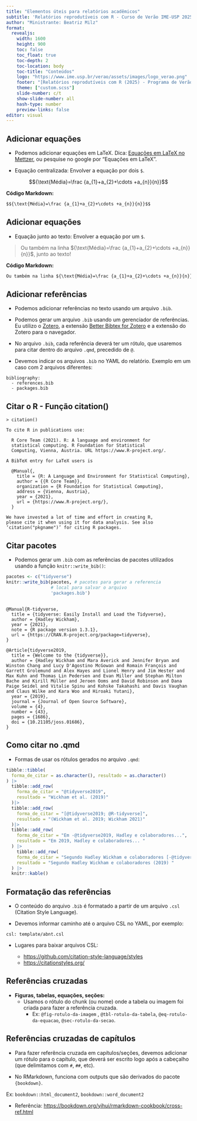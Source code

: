 ```yaml
---
title: "Elementos úteis para relatórios acadêmicos"
subtitle: 'Relatórios reprodutíveis com R - Curso de Verão IME-USP 2025' 
author: "Ministrante: Beatriz Milz"
format: 
  revealjs:
    width: 1600
    height: 900  
    toc: false
    toc_float: true
    toc-depth: 2
    toc-location: body
    toc-title: "Conteúdos"
    logo: "https://www.ime.usp.br/verao/assets/images/logo_verao.png" 
    footer: "[Relatórios reprodutíveis com R (2025) - Programa de Verão IME-USP](https://beatrizmilz.github.io/2025-curso-de-verao-ime-usp-relatorios/)."
    theme: ["custom.scss"]
    slide-number: c/t
    show-slide-number: all
    hash-type: number
    preview-links: false    
editor: visual
---
```


## Adicionar equações

-   Podemos adicionar equações em LaTeX. Dica: [Equações em LaTeX no Mettzer](https://app.mettzer.com/latex), ou pesquise no google por "Equações em LaTeX".

-   Equação centralizada: Envolver a equação por dois `$`.

$${\text{Média}=\frac {a_{1}+a_{2}+\cdots +a_{n}}{n}}$$

**Código Markdown:**

``` md
$${\text{Média}=\frac {a_{1}+a_{2}+\cdots +a_{n}}{n}}$$
```

## Adicionar equações

-   Equação junto ao texto: Envolver a equação por um `$`.

> Ou também na linha ${\text{Média}=\frac {a_{1}+a_{2}+\cdots +a_{n}}{n}}$, junto ao texto!

**Código Markdown:**

``` md
Ou também na linha ${\text{Média}=\frac {a_{1}+a_{2}+\cdots +a_{n}}{n}}$, junto ao texto!
```

## Adicionar referências

-   Podemos adicionar referências no texto usando um arquivo `.bib`.

-   Podemos gerar um arquivo `.bib` usando um gerenciador de referências. Eu utilizo o [Zotero](https://www.zotero.org/), a extensão [Better Bibtex for Zotero](https://retorque.re/zotero-better-bibtex/installation/) e a extensão do Zotero para o navegador.

-   No arquivo `.bib`, cada referência deverá ter um rótulo, que usaremos para citar dentro do arquivo `.qmd`, precedido de `@`.

-   Devemos indicar os arquivos `.bib` no YAML do relatório. Exemplo em um caso com 2 arquivos diferentes:

```         
bibliography: 
  - references.bib
  - packages.bib
```

## Citar o R - Função citation()

```         
> citation() 

To cite R in publications use:

  R Core Team (2021). R: A language and environment for
  statistical computing. R Foundation for Statistical
  Computing, Vienna, Austria. URL https://www.R-project.org/.

A BibTeX entry for LaTeX users is

  @Manual{,
    title = {R: A Language and Environment for Statistical Computing},
    author = {{R Core Team}},
    organization = {R Foundation for Statistical Computing},
    address = {Vienna, Austria},
    year = {2021},
    url = {https://www.R-project.org/},
  }

We have invested a lot of time and effort in creating R,
please cite it when using it for data analysis. See also
‘citation("pkgname")’ for citing R packages.
```

## Citar pacotes

-   Podemos gerar um `.bib` com as referências de pacotes utilizados usando a função `knitr::write_bib()`:

```r
pacotes <- c("tidyverse")
knitr::write_bib(pacotes, # pacotes para gerar a referencia
                 # local para salvar o arquivo
                 'packages.bib')
```

## 

```         
@Manual{R-tidyverse,
  title = {tidyverse: Easily Install and Load the Tidyverse},
  author = {Hadley Wickham},
  year = {2021},
  note = {R package version 1.3.1},
  url = {https://CRAN.R-project.org/package=tidyverse},
}

@Article{tidyverse2019,
  title = {Welcome to the {tidyverse}},
  author = {Hadley Wickham and Mara Averick and Jennifer Bryan and Winston Chang and Lucy D'Agostino McGowan and Romain François and Garrett Grolemund and Alex Hayes and Lionel Henry and Jim Hester and Max Kuhn and Thomas Lin Pedersen and Evan Miller and Stephan Milton Bache and Kirill Müller and Jeroen Ooms and David Robinson and Dana Paige Seidel and Vitalie Spinu and Kohske Takahashi and Davis Vaughan and Claus Wilke and Kara Woo and Hiroaki Yutani},
  year = {2019},
  journal = {Journal of Open Source Software},
  volume = {4},
  number = {43},
  pages = {1686},
  doi = {10.21105/joss.01686},
}
```

## Como citar no .qmd

-   Formas de usar os rótulos gerados no arquivo `.qmd`:

```r
tibble::tibble(
  forma_de_citar = as.character(), resultado = as.character()
) |> 
  tibble::add_row(
    forma_de_citar = "@tidyverse2019",
    resultado = "Wickham et al. (2019)"
  )|> 
  tibble::add_row(
    forma_de_citar = "[@tidyverse2019; @R-tidyverse]",
    resultado = "(Wickham et al. 2019; Wickham 2021)"
  )|> 
  tibble::add_row(
    forma_de_citar = "Em -@tidyverse2019, Hadley e colaboradores...",
    resultado = "Em 2019, Hadley e colaboradores... "
  ) |> 
    tibble::add_row(
    forma_de_citar = "Segundo Hadley Wickham e colaboradores [-@tidyverse2019]",
    resultado = "Segundo Hadley Wickham e colaboradores (2019) "
  ) |> 
  knitr::kable()
```

## Formatação das referências

-   O conteúdo do arquivo `.bib` é formatado a partir de um arquivo `.csl` (Citation Style Language).

-   Devemos informar caminho até o arquivo CSL no YAML, por exemplo:

```         
csl: template/abnt.csl
```

-   Lugares para baixar arquivos CSL:

    -   <https://github.com/citation-style-language/styles>
    -   <https://citationstyles.org/>

## Referências cruzadas

-   **Figuras, tabelas, equações, seções:**
    -   Usamos o rótulo do chunk (ou nome) onde a tabela ou imagem foi criada para fazer a referência cruzada.
        -   Ex: `@fig-rotulo-da-imagem` , `@tbl-rotulo-da-tabela`, `@eq-rotulo-da-equacao`, `@sec-rotulo-da-secao`.

## Referências cruzadas de capítulos

-   Para fazer referência cruzada em capítulos/seções, devemos adicionar um rótulo para o capítulo, que deverá ser escrito logo após a cabeçalho (que delimitamos com `#`, `##`, etc).

-   No RMarkdown, funciona com outputs que são derivados do pacote `{bookdown}`.

Ex: `bookdown::html_document2`, `bookdown::word_document2`

-   Referência: <https://bookdown.org/yihui/rmarkdown-cookbook/cross-ref.html>
